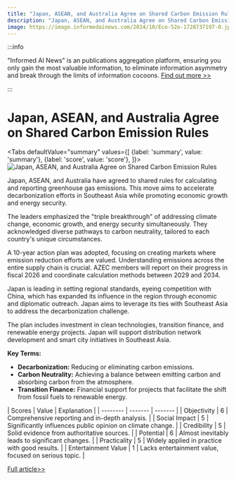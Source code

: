 ```yaml
---
title: "Japan, ASEAN, and Australia Agree on Shared Carbon Emission Rules"
description: "Japan, ASEAN, and Australia Agree on Shared Carbon Emission Rules"
image: https://image.informedainews.com/2024/10/Eco-52o-1728737197-0.jpg
---
```



:::info

"Informed AI News" is an publications aggregation platform, ensuring you only gain the most valuable information, to eliminate information asymmetry and break through the limits of information cocoons.  [Find out more >>](/)

:::

# Japan, ASEAN, and Australia Agree on Shared Carbon Emission Rules


<Tabs
	defaultValue="summary"
	values={[
	{label: 'summary', value: 'summary'},
	{label: 'score', value: 'score'},
]}>
<TabItem value="summary">
<img
  src="https://image.informedainews.com/2024/10/Eco-52o-1728737197-0.jpg"
  alt="Japan, ASEAN, and Australia Agree on Shared Carbon Emission Rules"
/>



Japan, ASEAN, and Australia have agreed to shared rules for calculating and reporting greenhouse gas emissions. This move aims to accelerate decarbonization efforts in Southeast Asia while promoting economic growth and energy security.

The leaders emphasized the "triple breakthrough" of addressing climate change, economic growth, and energy security simultaneously. They acknowledged diverse pathways to carbon neutrality, tailored to each country's unique circumstances.

A 10-year action plan was adopted, focusing on creating markets where emission reduction efforts are valued. Understanding emissions across the entire supply chain is crucial. AZEC members will report on their progress in fiscal 2026 and coordinate calculation methods between 2029 and 2034.

Japan is leading in setting regional standards, eyeing competition with China, which has expanded its influence in the region through economic and diplomatic outreach. Japan aims to leverage its ties with Southeast Asia to address the decarbonization challenge.

The plan includes investment in clean technologies, transition finance, and renewable energy projects. Japan will support distribution network development and smart city initiatives in Southeast Asia.

**Key Terms:**
- **Decarbonization:** Reducing or eliminating carbon emissions.
- **Carbon Neutrality:** Achieving a balance between emitting carbon and absorbing carbon from the atmosphere.
- **Transition Finance:** Financial support for projects that facilitate the shift from fossil fuels to renewable energy.
</TabItem>
<TabItem value="score">
	| Scores     | Value   | Explanation |
	| -------- | ------- | ------- |
	| Objectivity  | 6    | Comprehensive reporting and in-depth analysis.    |
	| Social Impact | 5     | Significantly influences public opinion on climate change.    |
	| Credibility    | 5    | Solid evidence from authoritative sources.    |
	| Potential    | 6    | Almost inevitably leads to significant changes.    |
	| Practicality    | 5    | Widely applied in practice with good results.    |
	| Entertainment Value    | 1    | Lacks entertainment value, focused on serious topic.    |
</TabItem>
</Tabs>

[Full article>>](https://asia.nikkei.com/Spotlight/Environment/Climate-Change/Japan-ASEAN-to-hammer-out-shared-rules-on-cutting-carbon-emissions)
